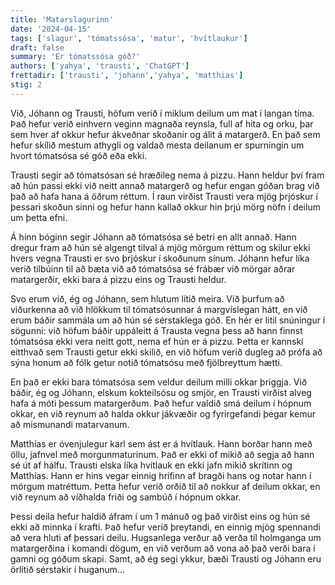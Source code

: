 ```yaml
---
title: 'Matarslagurinn'
date: '2024-04-15'
tags: ['slagur', 'tómatssósa', 'matur', 'hvítlaukur']
draft: false
summary: 'Er tómatssósa góð?'
authors: ['yahya', 'trausti', 'ChatGPT']
frettadir: ['trausti', 'johann','yahya', 'matthias']
stig: 2
---
```



Við, Jóhann og Trausti, höfum verið í miklum deilum um mat í langan tíma. 
Það hefur verið einhvern veginn magnaða reynsla, 
full af hita og orku, þar sem hver af okkur hefur ákveðnar skoðanir og álit á matargerð. 
En það sem hefur skilið mestum athygli og valdað mesta deilanum er spurningin um hvort tómatsósa sé góð eða ekki.


Trausti segir að tómatsósan sé hræðileg nema á pizzu. 
Hann heldur því fram að hún passi ekki við neitt annað matargerð og hefur engan góðan brag við það að hafa hana á öðrum réttum. 
Í raun virðist Trausti vera mjög þrjóskur í þessari skoðun sinni og hefur hann kallað okkur hin þrjú mörg nöfn í deilum um þetta efni.


Á hinn bóginn segir Jóhann að tómatsósa sé betri en allt annað. 
Hann dregur fram að hún sé algengt tilval á mjög mörgum réttum og skilur ekki hvers vegna Trausti er svo þrjóskur í skoðunum sínum. 
Jóhann hefur líka verið tilbúinn til að bæta við að tómatsósa sé frábær við mörgar aðrar matargerðir, 
ekki bara á pizzu eins og Trausti heldur.


Svo erum við, ég og Jóhann, sem hlutum lítið meira. Við þurfum að viðurkenna að við hlökkum til tómatsósunnar á margvíslegan hátt, 
en við erum báðir sammála um að hún sé sérstaklega góð. 
En hér er litil snúningur í sögunni: við höfum báðir uppáleitt á Trausta vegna þess að hann finnst tómatsósa ekki vera neitt gott, 
nema ef hún er á pizzu. Þetta er kannski eitthvað sem Trausti getur ekki skilið, 
en við höfum verið dugleg að prófa að sýna honum að fólk getur notið tómatsósu með fjölbreyttum hætti.


En það er ekki bara tómatsósa sem veldur deilum milli okkar þriggja. 
Við báðir, ég og Jóhann, elskum kokteilsósu og smjör, 
en Trausti virðist alveg hafa á móti þessum matargerðum. 
Það hefur valdið smá deilum í hópnum okkar, 
en við reynum að halda okkur jákvæðir og fyrirgefandi þegar kemur að mismunandi matarvanum.


Matthías er óvenjulegur karl sem ást er á hvítlauk. Hann borðar hann með öllu, 
jafnvel með morgunmaturinum. Það er ekki of mikið að segja að hann sé út af hálfu. 
Trausti elska líka hvítlauk en ekki jafn mikið skrítinn og Matthías. 
Hann er hins vegar einnig hrifinn af bragði hans og notar hann í mörgum matréttum.
Þetta hefur verið orðið til að nokkur af deilum okkar, en við reynum að viðhalda friði og sambúð í hópnum okkar.


Þessi deila hefur haldið áfram í um 1 mánuð og það virðist eins og hún sé ekki að minnka í krafti. 
Það hefur verið þreytandi, en einnig mjög spennandi að vera hluti af þessari deilu. 
Hugsanlega verður að verða til holmganga um matargerðina í komandi dögum, 
en við verðum að vona að það verði bara í gamni og góðum skapi. Samt, að ég segi ykkur, 
bæði Trausti og Jóhann eru örlítið sérstakir í huganum...






